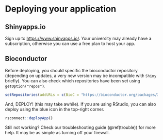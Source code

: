 # Deploying your application {#deploy}

## Shinyapps.io

Sign up to <https://www.shinyapps.io/>. Your university may already have a subscription, otherwise you can use a free plan to host your app.

## Bioconductor

Before deploying, you should specific the bioconductor repository (depending on updates, a very new version may be incompatible with `Shiny` briefly). You can also check which repositories have been set using `getOption("repos")`.

```r
setRepositories(addURLs = c(BioC = "https://bioconductor.org/packages/3.16/bioc")) #specify version here
```

And, DEPLOY! (this may take awhile). If you are using RStudio, you can also deploy using the blue icon in the top-right corner.

```r
rsconnect::deployApp()
```

Still not working? Check our troubleshooting guide (\@ref(trouble)) for more help. It may be as simple as turning off your firewall.

